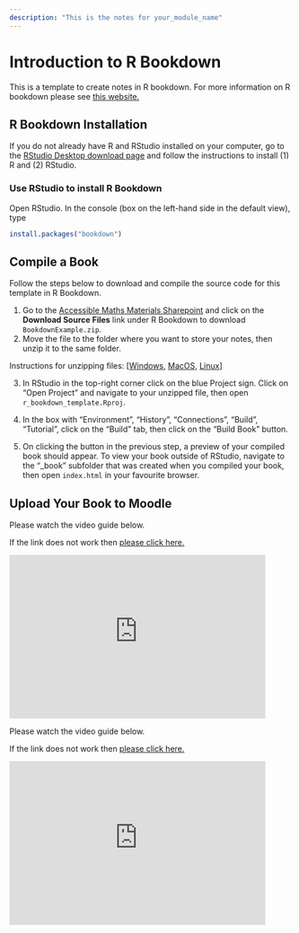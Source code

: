 ```yaml
---
description: "This is the notes for your_module_name"
---
```


# Introduction to R Bookdown

This is a template to create notes in R bookdown. For more information on R bookdown please see [this website.](https://bookdown.org/yihui/bookdown/?target=_blank)

## R Bookdown Installation

::: note
If you do not already have R and RStudio installed on your computer, go to the [RStudio Desktop download page](https://posit.co/download/rstudio-desktop/?target=_blank) and follow the instructions to install (1) R and (2) RStudio.
:::

### Use RStudio to install R Bookdown {-}

Open RStudio. In the console (box on the left-hand side in the default view), type

``` r
install.packages("bookdown")
```

## Compile a Book
Follow the steps below to download and compile the source code for this template in R Bookdown.

1) Go to the [Accessible Maths Materials Sharepoint](https://uniofnottm.sharepoint.com/sites/AccessibleMathsMaterials?target=_blank) and click on the **Download Source Files** link under R Bookdown to download `BookdownExample.zip`.
2) Move the file to the folder where you want to store your notes, then unzip it to the same folder.

:::tip
Instructions for unzipping files: [[Windows](https://support.microsoft.com/en-us/windows/zip-and-unzip-files-f6dde0a7-0fec-8294-e1d3-703ed85e7ebc?target=_blank), [MacOS](https://support.apple.com/en-gb/guide/mac-help/mchlp2528/mac#:~:text=Unzip%20(expand)%20a%20compressed%20item,zip%20file.?target=_blank), [Linux](https://unstop.com/blog/how-to-unzip-a-file-in-linux?target=_blank)]
:::

3) In RStudio in the top-right corner click on the blue Project sign. Click on "Open Project" and navigate to your unzipped file, then open `r_bookdown_template.Rproj`.

4) In the box with "Environment", "History", "Connections", "Build", "Tutorial", click on the "Build" tab, then click on the "Build Book" button.

5) On clicking the button in the previous step, a preview of your compiled book should appear. To view your book outside of RStudio, navigate to the "_book" subfolder that was created when you compiled your book, then open `index.html` in your favourite browser.

## Upload Your Book to Moodle
Please watch the video guide below.

If the link does not work then [please click here.](https://mediaspace.nottingham.ac.uk/media/How+to+upload+R+bookdown+file+to+Moodle/1_la5eitil)

<iframe id="kaltura_player" src="https://cdnapisec.kaltura.com/p/1355621/sp/135562100/embedIframeJs/uiconf_id/13188771/partner_id/1355621?iframeembed=true&playerId=kaltura_player&entry_id=1_la5eitil&flashvars[streamerType]=auto&amp;flashvars[localizationCode]=en&amp;flashvars[leadWithHTML5]=true&amp;flashvars[sideBarContainer.plugin]=true&amp;flashvars[sideBarContainer.position]=left&amp;flashvars[sideBarContainer.clickToClose]=true&amp;flashvars[chapters.plugin]=true&amp;flashvars[chapters.layout]=vertical&amp;flashvars[chapters.thumbnailRotator]=false&amp;flashvars[streamSelector.plugin]=true&amp;flashvars[EmbedPlayer.SpinnerTarget]=videoHolder&amp;flashvars[dualScreen.plugin]=true&amp;flashvars[hotspots.plugin]=1&amp;flashvars[Kaltura.addCrossoriginToIframe]=true&amp;" width="456" height="292" allowfullscreen webkitallowfullscreen mozAllowFullScreen allow="autoplay *; fullscreen *; encrypted-media *" sandbox="allow-forms allow-same-origin allow-scripts allow-top-navigation allow-pointer-lock allow-popups allow-modals allow-orientation-lock allow-popups-to-escape-sandbox allow-presentation allow-top-navigation-by-user-activation" frameborder="0" title="Kaltura Player"></iframe>

Please watch the video guide below.

If the link does not work then [please click here.](https://mediaspace.nottingham.ac.uk/media/Clip+of+How+to+upload+R+Bookdown+html+to+Moodle/1_9hm74lrs)

<iframe id="kaltura_player" src="https://cdnapisec.kaltura.com/p/1355621/sp/135562100/embedIframeJs/uiconf_id/13188771/partner_id/1355621?iframeembed=true&playerId=kaltura_player&entry_id=1_9hm74lrs&flashvars[streamerType]=auto&amp;flashvars[localizationCode]=en&amp;flashvars[sideBarContainer.plugin]=true&amp;flashvars[sideBarContainer.position]=left&amp;flashvars[sideBarContainer.clickToClose]=true&amp;flashvars[chapters.plugin]=true&amp;flashvars[chapters.layout]=vertical&amp;flashvars[chapters.thumbnailRotator]=false&amp;flashvars[streamSelector.plugin]=true&amp;flashvars[EmbedPlayer.SpinnerTarget]=videoHolder&amp;flashvars[dualScreen.plugin]=true&amp;flashvars[hotspots.plugin]=1&amp;flashvars[Kaltura.addCrossoriginToIframe]=true&amp;&wid=1_0ysdz76w" width="456" height="292" allowfullscreen webkitallowfullscreen mozAllowFullScreen allow="autoplay *; fullscreen *; encrypted-media *" sandbox="allow-downloads allow-forms allow-same-origin allow-scripts allow-top-navigation allow-pointer-lock allow-popups allow-modals allow-orientation-lock allow-popups-to-escape-sandbox allow-presentation allow-top-navigation-by-user-activation" frameborder="0" title="Clip of How to upload R Bookdown html to Moodle"></iframe>
